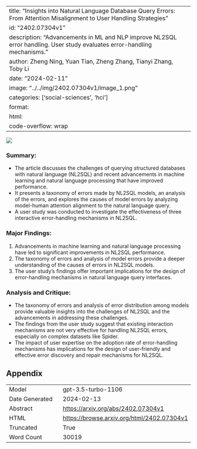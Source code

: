 
---
title: "Insights into Natural Language Database Query Errors: From Attention Misalignment to User Handling Strategies"
id: "2402.07304v1"
description: "Advancements in ML and NLP improve NL2SQL error handling. User study evaluates error-handling mechanisms."
author: Zheng Ning, Yuan Tian, Zheng Zhang, Tianyi Zhang, Toby Li
date: "2024-02-11"
image: "../../img/2402.07304v1/image_1.png"
categories: ['social-sciences', 'hci']
format:
  html:
    code-overflow: wrap
---

![](../../img/2402.07304v1/image_1.png)

### Summary:
- The article discusses the challenges of querying structured databases with natural language (NL2SQL) and recent advancements in machine learning and natural language processing that have improved performance.
- It presents a taxonomy of errors made by NL2SQL models, an analysis of the errors, and explores the causes of model errors by analyzing model-human attention alignment to the natural language query.
- A user study was conducted to investigate the effectiveness of three interactive error-handling mechanisms in NL2SQL.

### Major Findings:
1. Advancements in machine learning and natural language processing have led to significant improvements in NL2SQL performance.
2. The taxonomy of errors and analysis of model errors provide a deeper understanding of the causes of errors in NL2SQL models.
3. The user study's findings offer important implications for the design of error-handling mechanisms in natural language query interfaces.

### Analysis and Critique:
- The taxonomy of errors and analysis of error distribution among models provide valuable insights into the challenges of NL2SQL and the advancements in addressing these challenges.
- The findings from the user study suggest that existing interaction mechanisms are not very effective for handling NL2SQL errors, especially on complex datasets like Spider.
- The impact of user expertise on the adoption rate of error-handling mechanisms has implications for the design of user-friendly and effective error discovery and repair mechanisms for NL2SQL.

## Appendix

|          |          |
|----------|----------|
| Model     | gpt-3.5-turbo-1106       |
| Date Generated     | 2024-02-13       |
| Abstract | [https://arxiv.org/abs/2402.07304v1](https://arxiv.org/abs/2402.07304v1)        |
| HTML     | [https://browse.arxiv.org/html/2402.07304v1](https://browse.arxiv.org/html/2402.07304v1)       |
| Truncated       | True       |
| Word Count       | 30019       |